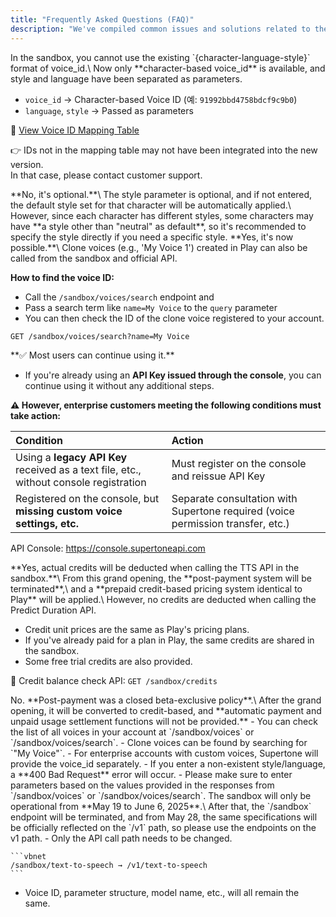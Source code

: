 ```yaml
---
title: "Frequently Asked Questions (FAQ)"
description: "We've compiled common issues and solutions related to the sandbox and structural changes. If you have any questions or problems during the service transition, please check here first."
---
```


<Accordion title="My existing voice_id no longer works.">
  In the sandbox, you cannot use the existing `{character-language-style}` format of voice_id.\
  Now only **character-based voice_id** is available, and style and language have been separated as parameters.

  - `voice_id` → Character-based Voice ID (예: `91992bbd4758bdcf9c9b0`)
  - `language`, `style` → Passed as parameters

  📄 [View Voice ID Mapping Table](https://docs.google.com/spreadsheets/d/1RPP9rxE8lWKrkhU91pdHUxOfYGEpqRSDaIybmVBFFZ0/edit?usp=sharing)

  👉 IDs not in the mapping table may not have been integrated into the new version.\
  In that case, please contact customer support.
</Accordion>

<Accordion title="Do I need to enter the style parameter?">
  **No, it's optional.**\
  The style parameter is optional, and if not entered, the default style set for that character will be automatically applied.\
  However, since each character has different styles, some characters may have **a style other than "neutral" as default**, so it's recommended to specify the style directly if you need a specific style.
</Accordion>

<Accordion title="Can I use clone voices in the API as well?">
  **Yes, it's now possible.**\
  Clone voices (e.g., 'My Voice 1') created in Play can also be called from the sandbox and official API.

  **How to find the voice ID:**

  - Call the `/sandbox/voices/search` endpoint and
  - Pass a search term like `name=My Voice` to the `query` parameter
  - You can then check the ID of the clone voice registered to your account.

  ```http
  GET /sandbox/voices/search?name=My Voice
  ```
</Accordion>

<Accordion title="Can I continue using my existing API Key?">
  **✅ Most users can continue using it.**

  - If you're already using an **API Key issued through the console**, you can continue using it without any additional steps.

  **⚠️ However, enterprise customers meeting the following conditions must take action:**

  | Condition                                                | Action                             |
  | :------------------------------------------------ | :----------------------------- |
  | Using a **legacy API Key** received as a text file, etc., without console registration | Must register on the console and reissue API Key |
  | Registered on the console, but **missing custom voice settings, etc.**            | Separate consultation with Supertone required (voice permission transfer, etc.)    |

  API Console: https://console.supertoneapi.com
</Accordion>

<Accordion title="Will credits be deducted when calling the TTS API in the sandbox?">
  **Yes, actual credits will be deducted when calling the TTS API in the sandbox.**\
  From this grand opening, the **post-payment system will be terminated**,\
  and a **prepaid credit-based pricing system identical to Play** will be applied.\
  However, no credits are deducted when calling the Predict Duration API.

  - Credit unit prices are the same as Play's pricing plans.
  - If you've already paid for a plan in Play, the same credits are shared in the sandbox.
  - Some free trial credits are also provided.

  📌 Credit balance check API: `GET /sandbox/credits`
</Accordion>

<Accordion title="Can I still use post-payment like before?">
  No. **Post-payment was a closed beta-exclusive policy**.\
  After the grand opening, it will be converted to credit-based, and **automatic payment and unpaid usage settlement functions will not be provided.**
</Accordion>

<Accordion title="How can I find the ID of a clone voice or custom voice?">
  - You can check the list of all voices in your account at `/sandbox/voices` or `/sandbox/voices/search`.
  - Clone voices can be found by searching for `"My Voice"`.
  - For enterprise accounts with custom voices, Supertone will provide the voice_id separately.
</Accordion>

<Accordion title="What happens if I enter an incorrect style or language parameter?">
  - If you enter a non-existent style/language, a **400 Bad Request** error will occur.
  - Please make sure to enter parameters based on the values provided in the responses from `/sandbox/voices` or `/sandbox/voices/search`.
</Accordion>

<Accordion title="How long can I use the sandbox?">
  The sandbox will only be operational from **May 19 to June 6, 2025**.\
  After that, the `/sandbox` endpoint will be terminated, and from May 28, the same specifications will be officially reflected on the `/v1` path, so please use the endpoints on the v1 path.
</Accordion>

<Accordion title="What needs to be changed when switching back from sandbox to v1?">
  - Only the API call path needs to be changed.

    ```vbnet
    /sandbox/text-to-speech → /v1/text-to-speech
    ```
  - Voice ID, parameter structure, model name, etc., will all remain the same.
</Accordion>
